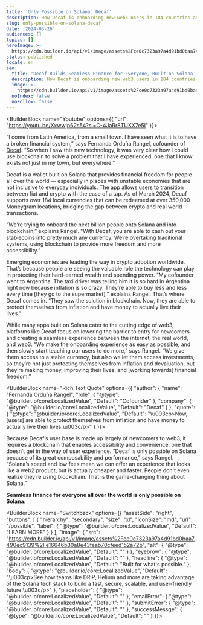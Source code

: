 ```yaml
---
title: 'Only Possible on Solana: Decaf'
description: How Decaf is onboarding new web3 users in 184 countries and counting.
slug: only-possible-on-solana-decaf
date: '2024-03-26'
audiences: []
topics: []
heroImage: >-
  https://cdn.builder.io/api/v1/image/assets%2Fce0c7323a97a4d91bd0baa7490ec9139%2F014dbccce1d64385a3b2bba443692d87
status: published
locale: en
seo:
  title: 'Decaf Builds Seamless Finance for Everyone, Built on Solana  '
  description: How Decaf is onboarding new web3 users in 184 countries and counting.
  image: >-
    https://cdn.builder.io/api/v1/image/assets%2Fce0c7323a97a4d91bd0baa7490ec9139%2F014dbccce1d64385a3b2bba443692d87
  noIndex: false
  noFollow: false
---
```


<BuilderBlock name="Youtube" options={{
  "url": "https://youtu.be/Xxwwjp62s54?si=C-4JaRr8TUXX7e5I"
}}>

</BuilderBlock>

“I come from Latin America, from a small town. I have seen what it is to have a broken financial system,” says Fernanda Orduña Rangel, cofounder of [Decaf](https://www.decaf.so/). “So when I saw this new technology, it was very clear how I could use blockchain to solve a problem that I have experienced, one that I know exists not just in my town, but everywhere.” 

Decaf is a wallet built on Solana that provides financial freedom for people all over the world — especially in places with unstable economies that are not inclusive to everyday individuals. The app allows users to [transition](https://solana.com/solutions/payments-and-commerce) between fiat and crypto with the ease of a tap. As of March 2024, Decaf supports over 184 local currencies that can be redeemed at over 350,000 Moneygram locations, bridging the gap between crypto and real world transactions. 

“We’re trying to onboard the next billion people onto Solana and into blockchain,” explains Rangel. “With Decaf, you are able to cash out your stablecoins into pretty much any currency. We’re overtaking traditional systems, using blockchain to provide more freedom and more accessibility.” 

Emerging economies are leading the way in crypto adoption worldwide. That’s because people are seeing the valuable role the technology can play in protecting their hard-earned wealth and spending power. “My cofounder went to Argentina. The taxi driver was telling him it is so hard in Argentina right now because inflation is so crazy. They’re able to buy less and less every time \[they go to the supermarket\],” explains Rangel. That’s where Decaf comes in. “They saw the solution in blockchain. Now, they are able to protect themselves from inflation and have money to actually live their lives.” 

While many apps built on Solana cater to the cutting edge of web3, platforms like Decaf focus on lowering the barrier to entry for newcomers and creating a seamless experience between the internet, the real world, and web3. “We make the onboarding experience as easy as possible, and then slowly start teaching our users to do more,” says Rangel. “We give them access to a stable currency, but also we let them access investments, so they’re not just protecting themselves from inflation and devaluation, but they’re making money, improving their lives, and \[working towards\] financial freedom.”

<BuilderBlock name="Rich Text Quote" options={{
  "author": {
    "name": "Fernanda Orduña Rangel",
    "role": {
      "@type": "@builder.io/core:LocalizedValue",
      "Default": "Cofounder"
    },
    "company": {
      "@type": "@builder.io/core:LocalizedValue",
      "Default": "Decaf"
    }
  },
  "quote": {
    "@type": "@builder.io/core:LocalizedValue",
    "Default": "\u003cp>Now, [users] are able to protect themselves from inflation and have money to actually live their lives.\u003c/p>"
  }
}}>

</BuilderBlock>

Because Decaf’s user base is made up largely of newcomers to web3, it requires a blockchain that enables accessibility and convenience, one that doesn’t get in the way of user experience. “Decaf is only possible on Solana because of its great composability and performance,” says Rangel. “Solana’s speed and low fees mean we can offer an experience that looks like a web2 product, but is actually cheaper and faster. People don't even realize they’re using blockchain. That is the game-changing thing about Solana.”

**Seamless finance for everyone all over the world is only possible on Solana.**

<BuilderBlock name="Switchback" options={{
  "assetSide": "right",
  "buttons": [
    {
      "hierarchy": "secondary",
      "size": "xl",
      "iconSize": "md",
      "url": "/possible",
      "label": {
        "@type": "@builder.io/core:LocalizedValue",
        "Default": "LEARN MORE"
      }
    }
  ],
  "image": {
    "src": "https://cdn.builder.io/api/v1/image/assets%2Fce0c7323a97a4d91bd0baa7490ec9139%2Fe16646b30a8e43feab70cfeed152a72b",
    "alt": {
      "@type": "@builder.io/core:LocalizedValue",
      "Default": ""
    }
  },
  "eyebrow": {
    "@type": "@builder.io/core:LocalizedValue",
    "Default": ""
  },
  "headline": {
    "@type": "@builder.io/core:LocalizedValue",
    "Default": "Built for what's possible."
  },
  "body": {
    "@type": "@builder.io/core:LocalizedValue",
    "Default": "\u003cp>See how teams like DRiP, Helium and more are taking advantage of the Solana tech stack to build a fast, secure, scalable, and user-friendly future.\u003c/p>"
  },
  "placeholder": {
    "@type": "@builder.io/core:LocalizedValue",
    "Default": ""
  },
  "emailError": {
    "@type": "@builder.io/core:LocalizedValue",
    "Default": ""
  },
  "submitError": {
    "@type": "@builder.io/core:LocalizedValue",
    "Default": ""
  },
  "successMessge": {
    "@type": "@builder.io/core:LocalizedValue",
    "Default": ""
  }
}}>

</BuilderBlock>
